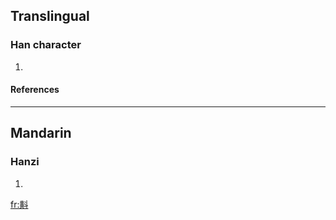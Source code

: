==Translingual==
===Han character===
{{Han char|rn=68|rad=斗|as=12|sn=16|four=4480<sub>0</sub>|canj=廿金卜十 (TCYJ)}}
# {{defn|Han|sort=斗12}}
====References====
{{Han ref|kx=0478.280|dkj=13528|dj=0837.180|hdz=32256.070|uh=65A2|ud=26018|bh=E9B2|bd=59826}}

----
==Mandarin==
===Hanzi===
{{cmn-hanzi|pin=[[tǒu]] ([[tou3]]), [[zhú]] ([[zhu2]])|wg=t'ou<sup>3</sup>, chu<sup>2</sup>}}
# {{defn|Mandarin}}

[[fr:斢]]